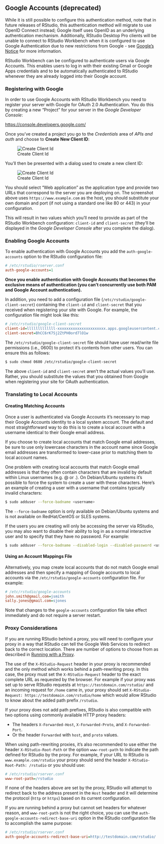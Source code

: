 ## Google Accounts (deprecated) {.pro-header}

::: {.callout-note}
While it is still possible to configure this authentication method, note that in future releases of RStudio, this authentication method will migrate to use OpenID Connect instead; Google itself uses OpenID as an underlying authentication mechanism. Additionally, RStudio Desktop Pro clients will be unable to connect to RStudio Workbench when it is configured to use Google Authentication due to new restrictions from Google - see [Google's Notice](https://developers.googleblog.com/2020/08/guidance-for-our-effort-to-block-less-secure-browser-and-apps.html) for more information.
:::

RStudio Workbench can be configured to authenticate users via Google Accounts. This enables users to log in with their existing Gmail or Google Apps credentials and to be automatically authenticated to RStudio whenever they are already logged into their Google account.

### Registering with Google

In order to use Google Accounts with RStudio Workbench you need to register your server with Google for OAuth 2.0 Authentication. You do this by creating a new "Project" for your server in the *Google Developer Console*:

<https://console.developers.google.com/>

Once you've created a project you go to the *Credentials* area of *APIs and auth* and choose to **Create New Client ID**:

![Create Client Id](../images/CreateClientID.png)


You'll then be presented with a dialog used to create a new client ID:

![Create Client Id](../images/CreateClientIDDialog.png)

You should select "Web application" as the application type and provide two URLs that correspond to the server you are deploying on. The screenshot above uses `https://www.example.com` as the host, you should substitute your own domain and port (if not using a standard one like 80 or 443) in your configuration.

This will result in two values which you'll need to provide as part of the RStudio Workbench configuration: `client-id` and `client-secret` (they'll be displayed in the *Google Developer Console* after you complete the dialog).

### Enabling Google Accounts

To enable authentication with Google Accounts you add the `auth-google-accounts` option to the RStudio configuration file:

```ini
# /etc/rstudio/rserver.conf
auth-google-accounts=1
```

**Once you enable authentication with Google Accounts that becomes the exclusive means of authentication (you can't concurrently use both PAM and Google Account authentication).**

In addition, you need to add a configuration file (`/etc/rstudio/google-client-secret`) containing the `client-id` and `client-secret` that you received when registering your site with Google. For example, the configuration file might look like this:



```ini
# /etc/rstudio/google-client-secret
client-id=lllllllllllll-xxxxxxxxxxxxxxxxxxxxxx.apps.googleusercontent.com
client-secret=BhCC6rK7Sj2ZtPH0ord7lO1w
```

The `/etc/rstudio/google-client-secret` file should have user read/write file permissions (i.e., 0600) to protect it's contents from other users. You can ensure this as follows:

```bash
$ sudo chmod 0600 /etc/rstudio/google-client-secret
```

::: {.callout-important}
The above `client-id` and `client-secret` aren't the actual values you'll use. Rather, you should substitute the values that you obtained from Google when registering your site for OAuth authentication.
:::

### Translating to Local Accounts

#### Creating Matching Accounts

Once a user is authenticated via Google Accounts it's necessary to map their Google Accounts identity to a local system account. The default and most straightforward way to do this is to create a local account with a username identical to their Google email address.

If you choose to create local accounts that match Google email addresses, be sure to use only lowercase characters in the account name since Google email addresses are transformed to lower-case prior to matching them to local account names.

One problem with creating local accounts that match Google email addresses is that they often contain characters that are invalid by default within Linux usernames (e.g. @ or .). On Debian/Ubuntu systems it's possible to force the system to create a user with these characters. Here's an example of creating a user with a username that contains typically invalid characters:

```bash
$ sudo adduser --force-badname <username>
```

::: {.callout-important}
 The `--force-badname` option is only available on Debian/Ubuntu systems and is not available on RedHat/CentOS or SLES systems.
:::


If the users you are creating will only be accessing the server via RStudio, you may also want to disable their ability to log in as a normal interactive user and to specify that they have no password. For example:

```bash
$ sudo adduser --force-badname --disabled-login --disabled-password <username>
```

#### Using an Account Mappings File

Alternatively, you map create local accounts that do not match Google email addresses and then specify a mapping of Google accounts to local accounts via the `/etc/rstudio/google-accounts` configuration file. For example:

```ini
# /etc/rstudio/google-accounts
john.smith@gmail.com=jsmith
sally.jones@gmail.com=sjones
```

Note that changes to the `google-accounts` configuration file take effect immediately and do not require a server restart.


### Proxy Considerations

If you are running RStudio behind a proxy, you will need to configure your proxy in a way that RStudio can tell the Google Web Services to redirect back to the correct location. There are number of options to choose from as described in [Running with a Proxy](../access_and_security/running_with_a_proxy.qmd).

The use of the `X-RStudio-Request` header in your proxy is recommended and the only method which works behind a path-rewriting proxy. In this case, the proxy must set the `X-RStudio-Request` header to the exact complete URL as requested by the browser. For example if your proxy was set up to serve RStudio requests at `https://testdomain.com/rstudio/` and an incoming request for `/home` came in, your proxy should set `X-RStudio-Request: https://testdomain.com/rstudio/home` which would allow RStudio to know about the added path prefix `/rstudio`.

If your proxy does not add path prefixes, RStudio is also compatible with two options using commonly available HTTP proxy headers:

- The headers `X-Forwarded-Host`, `X-Forwarded-Proto`, and `X-Forwarded-Port`.
- Or the header `Forwarded` with `host`, and `proto` values.

When using path-rewriting proxies, it's also recommended to use either the header `X-RStudio-Root-Path` or the option `www-root-path` to indicate the path defined for RStudio by the proxy. For example, if your URL to RStudio is `www.example.com/rstudio` your proxy should send the header `X-RStudio-Root-Path: /rstudio` or you should use:

```ini
# /etc/rstudio/rserver.conf
www-root-path=/rstudio
```

If none of the headers above are set by the proxy, RStudio will attempt to redirect back to the address present in the `Host` header and it will determine the protocol (`http` or `https`) based on its current configuration.

If you are running behind a proxy but cannot set headers for whatever reason, and `www-root-path` is not the right choice, you can use the `auth-google-accounts-redirect-base-uri` option in the RStudio configuration file to accomplish the same purpose:



```ini
# /etc/rstudio/rserver.conf
auth-google-accounts-redirect-base-uri=http://testdomain.com/rstudio/
```

